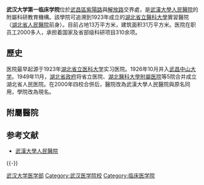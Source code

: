 '''武汉大学第一临床学院'''位於[[武昌區|武昌區]][[紫陽路|紫陽路]]與[[解放路（武昌）|解放路]]交界處，是[[武漢大學人民醫院|武漢大學人民醫院]]的附屬科研教育機構。該學院可追溯到1923年成立的[[湖北醫科大學|湖北省立醫科大學]]實習醫院（[[湖北省人民醫院|湖北省人民醫院]]前身）。目前占地13万平方米，建筑面积31万平方米。医院在职员工2000多人，承担着国家及省部级科研项目310余项。

==歷史==

医院最早起源于1923年[[湖北省立医科大学|湖北省立医科大学]]实习医院。1926年10月并入[[武昌中山大学|武昌中山大学]]。1949年11月，[[湖北省|湖北省政府]]将省立医院、[[湖北省人民醫院|湖北醫科大學附屬医院]]等5院合并成立湖北省人民医院。在2000年四校合併后，醫院改為武漢大學人民醫院與原名同用，學院改為現名。

==附屬醫院==
{{main|武漢大學人民醫院}}

== 参考文献 ==
* [http://www.rmhospital.com/ 武漢大學人民醫院] {{Wayback|url=http://www.rmhospital.com/ |date=20210225054320 }}

{{-}}
{{武汉大学}}

[[Category:武汉大学医学部|]]
[[Category:武汉医学院校|Category:武汉医学院校]]
[[Category:临床医学院|Category:临床医学院]]
